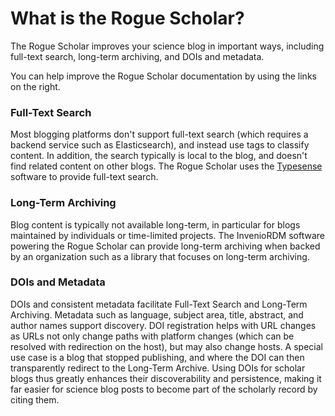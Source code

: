 
# What is the Rogue Scholar?

The Rogue Scholar improves your science blog in important ways, including full-text search, long-term archiving, and DOIs and metadata.

<Callout type="warning" emoji="⚠️">
  You can help improve the Rogue Scholar documentation by using the links on the right.
</Callout>

### Full-Text Search

Most blogging platforms don't support full-text search (which requires a backend service such as Elasticsearch),
and instead use tags to classify content. In addition, the search typically is local to the blog, and 
doesn't find related content on other blogs. The Rogue Scholar uses the [Typesense](https://typesense.org/) software to provide
full-text search.

### Long-Term Archiving

Blog content is typically not available long-term, in particular for blogs maintained by
individuals or time-limited projects. The InvenioRDM software powering the Rogue Scholar can provide
long-term archiving when backed by an organization such as a library that focuses on long-term archiving.

### DOIs and Metadata

DOIs and consistent metadata facilitate Full-Text Search and Long-Term Archiving. Metadata such
as language, subject area, title, abstract, and author names support discovery. DOI registration helps
with URL changes as URLs not only change paths with platform changes (which can be resolved with redirection
on the host), but may also change hosts. A special use case is a blog that stopped publishing, and 
where the DOI can then transparently redirect to the Long-Term Archive. Using DOIs for scholar blogs
thus greatly enhances their discoverability and persistence, making it far easier for science blog posts
to become part of the scholarly record by citing them.
